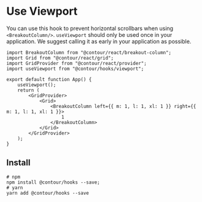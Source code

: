 
<Meta title="Docs/Hooks/Use Viewport" />

# Use Viewport

You can use this hook to prevent horizontal scrollbars when using `<BreakoutColumn/>`.
`useViewport` should only be used once in your application. We suggest calling it as early in your
application as possible.

```tsx
import BreakoutColumn from "@contour/react/breakout-column";
import Grid from "@contour/react/grid";
import GridProvider from "@contour/react/provider";
import useViewport from "@contour/hooks/viewport";

export default function App() {
	useViewport();
	return (
		<GridProvider>
			<Grid>
				<BreakoutColumn left={{ m: 1, l: 1, xl: 1 }} right={{ m: 1, l: 1, xl: 1 }}>
					1
				</BreakoutColumn>
			</Grid>
		</GridProvider>
	);
}
```

## Install

```shell
# npm
npm install @contour/hooks --save;
# yarn
yarn add @contour/hooks --save
```
